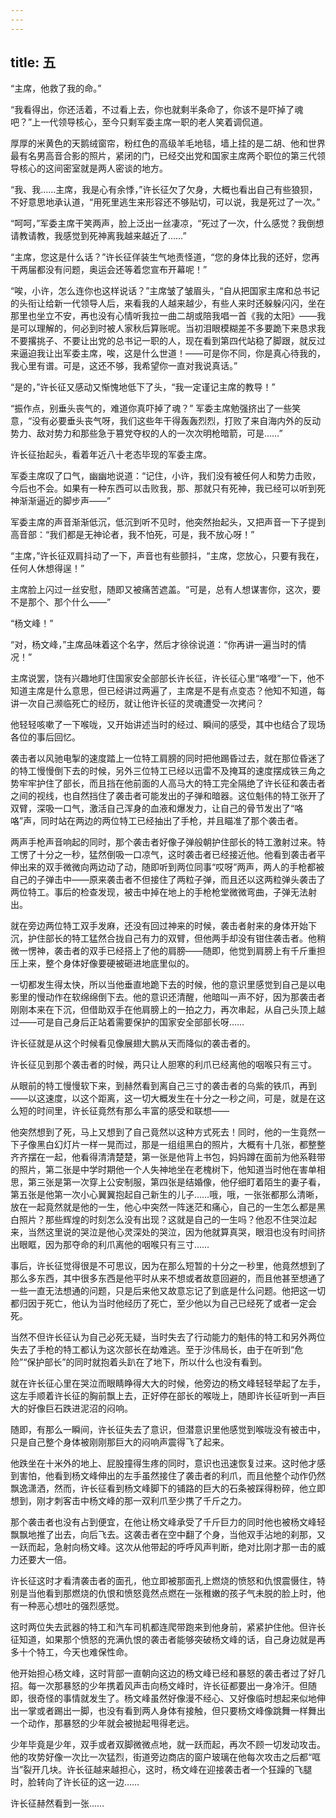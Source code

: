 ```yaml
---
---
---
```

title: 五
---



“主席，他救了我的命。”

“我看得出，你还活着，不过看上去，你也就剩半条命了，你该不是吓掉了魂吧？”上一代领导核心，至今只剩军委主席一职的老人笑着调侃道。

厚厚的米黄色的天鹅绒窗帘，粉红色的高级羊毛地毯，墙上挂的是二胡、他和世界最有名男高音合影的照片，紧闭的门，已经交出党和国家主席两个职位的第三代领导核心的这间密室就是两人密谈的地方。

“我、我……主席，我是心有余悸，”许长征欠了欠身，大概也看出自己有些狼狈，不好意思地承认道，“用死里逃生来形容还不够贴切，可以说，我是死过了一次。”

“呵呵，”军委主席干笑两声，脸上泛出一丝凄凉，“死过了一次，什么感觉？我倒想请教请教，我感觉到死神离我越来越近了……”

“主席，您这是什么话？”许长征佯装生气地责怪道，“您的身体比我的还好，您再干两届都没有问题，奥运会还等着您宣布开幕呢！”

“唉，小许，怎么连你也这样说话？”主席皱了皱眉头，“自从把国家主席和总书记的头衔让给新一代领导人后，来看我的人越来越少，有些人来时还躲躲闪闪，坐在那里也坐立不安，再也没有心情听我拉一曲二胡或陪我唱一首《我的太阳》——我是可以理解的，何必到时被人家秋后算账呢。当初泪眼模糊差不多要跪下来恳求我不要撂挑子、不要让出党的总书记一职的人，现在看到第四代站稳了脚跟，就反过来逼迫我让出军委主席，唉，这是什么世道！——可是你不同，你是真心待我的，我心里有谱。可是，这还不够，我希望你一直对我说真话。”

“是的，”许长征又感动又惭愧地低下了头，“我一定谨记主席的教导！”

“振作点，别垂头丧气的，难道你真吓掉了魂？” 军委主席勉强挤出了一些笑意，“没有必要垂头丧气呀，我们这些年干得轰轰烈烈，打败了来自海内外的反动势力、敌对势力和那些急于篡党夺权的人的一次次明枪暗箭，可是……”

许长征抬起头，看着年近八十老态毕现的军委主席。

军委主席叹了口气，幽幽地说道：“记住，小许，我们没有被任何人和势力击败，今后也不会。如果有一种东西可以击败我，那、那就只有死神，我已经可以听到死神渐渐逼近的脚步声——”

军委主席的声音渐渐低沉，低沉到听不见时，他突然抬起头，又把声音一下子提到高音部：“我们都是无神论者，我不怕死，可是，我不放心呀！”

“主席，”许长征双肩抖动了一下，声音也有些颤抖，“主席，您放心，只要有我在，任何人休想得逞！”

主席脸上闪过一丝安慰，随即又被痛苦遮盖。“可是，总有人想谋害你，这次，要不是那个、那个什么——”

“杨文峰！”

“对，杨文峰，”主席品味着这个名字，然后才徐徐说道：“你再讲一遍当时的情况！”

主席说罢，饶有兴趣地盯住国家安全部部长许长征，许长征心里“咯噔”一下，他不知道主席是什么意思，但已经讲过两遍了，主席是不是有点变态？他知不知道，每讲一次自己濒临死亡的经历，就让他许长征的灵魂遭受一次拷问？

他轻轻咳嗽了一下喉咙，又开始讲述当时的经过、瞬间的感受，其中也结合了现场各位的事后回忆。

袭击者以风驰电掣的速度踏上一位特工肩膀的同时把他踢昏过去，就在那位昏迷了的特工慢慢倒下去的时候，另外三位特工已经以迅雷不及掩耳的速度摆成铁三角之势牢牢护住了部长，而且挡在他前面的人高马大的特工完全隔绝了许长征和袭击者之间的视线，也自然挡住了袭击者可能发出的子弹和暗器。这位魁伟的特工张开了双臂，深吸一口气，激活自己浑身的血液和爆发力，让自己的骨节发出了“咯咯”声，同时站在两边的两位特工已经抽出了手枪，并且瞄准了那个袭击者。

两声手枪声音响起的同时，那个袭击者好像子弹般朝护住部长的特工激射过来。特工愣了十分之一秒，猛然倒吸一口凉气，这时袭击者已经接近他。他看到袭击者平伸出来的双手微微向两边动了动，随即听到两位同事“哎呀”两声，两人的手枪都被自己的子弹击中——原来袭击者不但接住了两粒子弹，而且还以这两粒弹头袭击了两位特工。事后的检查发现，被击中掉在地上的手枪枪堂微微弯曲，子弹无法射出。

就在旁边两位特工双手发麻，还没有回过神来的时候，袭击者射来的身体开始下沉，护住部长的特工猛然合拢自己有力的双臂，但他两手却没有钳住袭击者。他稍微一愣神，袭击者的双手已经搭上了他的肩膀——随即，他觉到肩膀上有千斤重担压上来，整个身体好像要硬被砸进地底里似的。

一切都发生得太快，所以当他垂直地跪下去的时候，他的意识里感觉到自己是以电影里的慢动作在软绵绵倒下去。他的意识还清醒，他暗叫一声不好，因为那袭击者刚刚本来在下沉，但借助双手在他肩膀上的一拍之力，再次串起，从自己头顶上越过——可是自己身后正站着需要保护的国家安全部部长呀……

许长征就是从这个时候看见像展翅大鹏从天而降似的袭击者的。

许长征见到那个袭击者的时候，两只让人胆寒的利爪已经离他的咽喉只有三寸。

从眼前的特工慢慢软下来，到赫然看到离自己三寸的袭击者的乌紫的铁爪，再到——以这速度，以这个距离，这一切大概发生在十分之一秒之间，可是，就是在这么短的时间里，许长征竟然有那么丰富的感受和联想——

他突然想到了死，马上又想到了自己竟然以这种方式死去！同时，他的一生竟然一下子像黑白幻灯片一样一晃而过，那是一组组黑白的照片，大概有十几张，都整整齐齐摆在一起，他看得清清楚楚，第一张是他背上书包，妈妈蹲在面前为他系鞋带的照片，第二张是中学时期他一个人失神地坐在老槐树下，他知道当时他在害单相思，第三张是第一次穿上公安制服，第四张是结婚像，他仔细盯着陌生的妻子看，第五张是他第一次小心翼翼抱起自己新生的儿子……哦，哦，一张张都那么清晰，放在一起竟然就是他的一生，他心中突然一阵迷茫和痛心，自己的一生怎么都是黑白照片？那些辉煌的时刻怎么没有出现？这就是自己的一生吗？他忍不住哭泣起来，当然这里说的哭泣是他心灵深处的哭泣，因为他就算真哭，眼泪也没有时间挤出眼眶，因为那夺命的利爪离他的咽喉只有三寸……

事后，许长征觉得很是不可思议，因为在那么短暂的十分之一秒里，他竟然想到了那么多东西，其中很多东西是他平时从来不想或者故意回避的，而且他甚至想通了一些一直无法想通的问题，只是后来他又故意忘记了到底是什么问题。他把这一切都归因于死亡，他认为当时他经历了死亡，至少他以为自己已经死了或者一定会死。

当然不但许长征认为自己必死无疑，当时失去了行动能力的魁伟的特工和另外两位失去了手枪的特工都认为这次部长在劫难逃。至于沙伟局长，由于在听到“危险”“保护部长”的同时就抱着头趴在了地下，所以什么也没有看到。

就在许长征心里在哭泣而眼睛睁得大大的时候，他旁边的杨文峰轻轻举起了左手，这左手顺着许长征的胸前飘上去，正好停在部长的喉咙上，随即许长征听到一声巨大的好像巨石跌进泥沼的闷响。

随即，有那么一瞬间，许长征失去了意识，但潜意识里他感觉到喉咙没有被击中，只是自己整个身体被刚刚那巨大的闷响声震得飞了起来。

他跌坐在十米外的地上、屁股撞得生疼的同时，意识也迅速恢复过来。这时他才感到害怕，他看到杨文峰伸出的左手虽然接住了袭击者的利爪，而且他整个动作仍然飘逸潇洒，然而，许长征看到杨文峰脚下的铺路的巨大的石条被踩得粉碎，他立即想到，刚才刺客击中杨文峰的那一双利爪至少携了千斤之力。

那个袭击者也没有占到便宜，在他让杨文峰承受了千斤巨力的同时他也被杨文峰轻飘飘地推了出去，向后飞去。这袭击者在空中翻了个身，当他双手沾地的刹那，又一跃而起，急射向杨文峰。这次从他带起的呼呼风声判断，绝对比刚才那一击的威力还要大一倍。

许长征这时才看清袭击者的面孔，他立即被那面孔上燃烧的愤怒和仇恨震慑住，特别是当他看到那燃烧的仇恨和愤怒竟然点燃在一张稚嫩的孩子气未脱的脸上时，他有一种恶心想吐的强烈感觉。

这时两位失去武器的特工和汽车司机都连爬带跑来到他身前，紧紧护住他。但许长征知道，如果那个愤怒的充满仇恨的袭击者能够突破杨文峰的话，自己身边就是再多十个特工，今天也难保性命。

他开始担心杨文峰，这时背部一直朝向这边的杨文峰已经和暴怒的袭击者过了好几招。每一次那暴怒的少年携着风声击向杨文峰时，许长征都要出一身冷汗。但随即，很奇怪的事情就发生了。杨文峰虽然好像漫不经心、又好像临时想起来似地伸出一掌或者踢出一脚，也没有看到两人身体有接触，但只要杨文峰像跳舞一样舞出一个动作，那暴怒的少年就会被抛起甩得老远。

少年毕竟是少年，双手或者双脚微微点地，就一跃而起，再次不顾一切发动攻击。他的攻势好像一次比一次猛烈，街道旁边商店的窗户玻璃在他每次攻击之后都“哐当”裂开几块。许长征越来越担心，这时，杨文峰在迎接袭击者一个狂躁的飞腿时，脸转向了许长征的这一边……

许长征赫然看到一张……